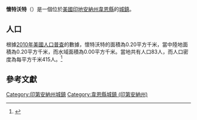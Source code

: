 {{noteTA
|G1=USState
|G2=地名
|G3=Unit
}}
{{Infobox settlement
|name            = 懷特沃特
|native_name = Whitewater
|settlement_type          = [[鎮|城鎮]]
|image_skyline            = Whitewater, Indiana.jpg
|imagesize                = 250px
|image_map                = Wayne County Indiana Incorporated and Unincorporated areas Whitewater Highlighted 1884086.svg
|mapsize                  = 250px
|subdivision_type         = [[世界政區索引|國家]]
|subdivision_type1        = [[美国州份|州份]]
|subdivision_type2        = [[印地安納州行政區劃|縣]]
|subdivision_name         = [[美国|美国]]
|subdivision_name1        = [[印地安納州|印地安納州]]
|subdivision_name2        = [[韋恩縣_(印地安納州)|韋恩縣]]
|elevation_ft             = 1129
|elevation_m              = 344
|timezone                 = [[北美东部时区|EST]]
|area_total_km2           = 0.20
|area_land_km2            = 0.20
|area_water_km2           = 0.00
|area_total_sq_mi         = 
|area_land_sq_mi          = 
|area_water_sq_mi         = 
|population_as_of         = [[2010年美國人口普查|2010]]
|population_footnotes     = 
|population_total         = 83
|population_density_km2   = auto
|population_density_sq_mi = auto
|utc_offset               = -5
|coordinates              = {{coord|39|56|37|N|84|49|49|W|display=inline,title}}
| coor_pinpoint           = 
| coordinates_footnotes   = 
|timezone_DST             = EDT
|utc_offset_DST           = -4
|postal_code_type         = [[美國郵區編號|郵區編號]]
|postal_code              = 47374
|area_code                = [[北美電話區號765|765]]
|blank_name = [[地名信息系统|GNIS ID]]
|blank_info = 449747<ref name="GNIS">{{cite gnis|449747|Whitewater}}</ref>
}}
'''懷特沃特'''（{{lang-en|Whitewater}}）是一個位於[[美國|美國]][[印地安納州|印地安納州]][[韋恩縣_(印地安納州)|韋恩縣]]的[[鎮|城鎮]]。

== 人口 ==
根據[[2010年美國人口普查|2010年美國人口普查]]的數據，懷特沃特的面積為0.20平方千米，當中陸地面積為0.20平方千米，而水域面積為0.00平方千米。當地共有人口83人，而人口密度為每平方千米415人。<ref name="GR8">{{cite web|url=http://factfinder2.census.gov|publisher=[[美国人口调查局|美国人口调查局]]|accessdate=2011-05-14|title=American FactFinder|archive-date=2013-09-11|archive-url=https://web.archive.org/web/20130911234518/http://factfinder2.census.gov/|dead-url=no}}</ref>

== 參考文獻 ==
{{reflist}}

{{韋恩縣 (印地安納州)}}

{{DEFAULTSORT:Whitewater, Indiana}}
[[Category:印第安納州城鎮|Category:印第安納州城鎮]]
[[Category:韋恩縣城鎮_(印第安納州)|Category:韋恩縣城鎮 (印第安納州)]]

{{Indiana-geo-stub}}
